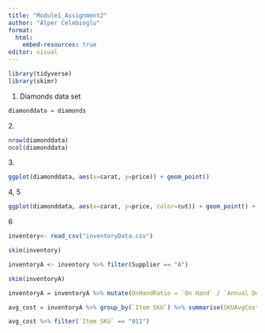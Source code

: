 ```yaml
---
title: "Module1_Assignment2"
author: "Alper Celebioglu"
format:
  html:
    embed-resources: true
editor: visual
---
```


```r
library(tidyverse)
library(skimr)
```

1.  Diamonds data set

```r
diamonddata = diamonds
```

2\.

```r
nrow(diamonddata)
ncol(diamonddata)
```

3\.

```r
ggplot(diamonddata, aes(x=carat, y=price)) + geom_point()
```

4, 5

```r
ggplot(diamonddata, aes(x=carat, y=price, color=cut)) + geom_point() + facet_wrap(~color)
```

6

```r
inventory<- read_csv("inventoryData.csv")
```

```r
skim(inventory)
```

```r
inventoryA <- inventory %>% filter(Supplier == "A")
```

```r
skim(inventoryA)
```

```r
inventoryA = inventoryA %>% mutate(OnHandRatio = `On Hand` / `Annual Demand`)
```

```r
avg_cost = inventoryA %>% group_by(`Item SKU`) %>% summarise(SKUAvgCost =mean(`Cost per Unit ($)`))
```

```r
avg_cost %>% filter(`Item SKU` == "011")
```
